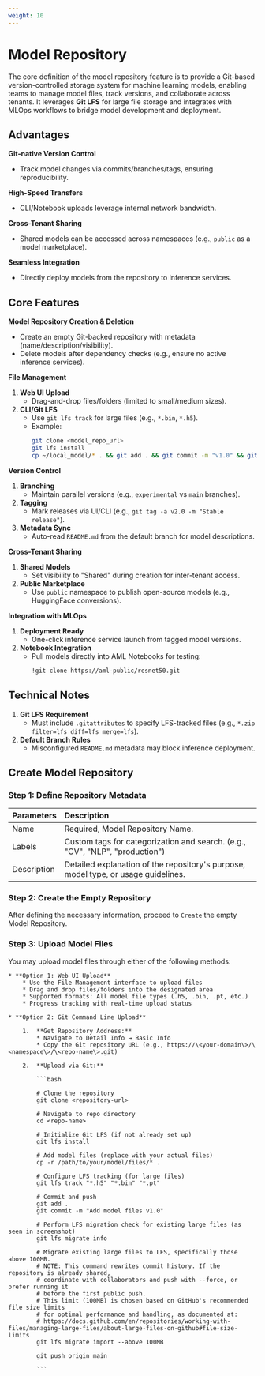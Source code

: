 ```yaml
---
weight: 10
---
```


# Model Repository
The core definition of the model repository feature is to provide a Git-based version-controlled storage system for machine learning models, enabling teams to manage model files, track versions, and collaborate across tenants. It leverages **Git LFS** for large file storage and integrates with MLOps workflows to bridge model development and deployment.

## Advantages
**Git-native Version Control**
- Track model changes via commits/branches/tags, ensuring reproducibility.

**High-Speed Transfers**
- CLI/Notebook uploads leverage internal network bandwidth.

**Cross-Tenant Sharing**
- Shared models can be accessed across namespaces (e.g., `public` as a model marketplace).

**Seamless Integration**
- Directly deploy models from the repository to inference services.

## Core Features
**Model Repository Creation & Deletion**
- Create an empty Git-backed repository with metadata (name/description/visibility).
- Delete models after dependency checks (e.g., ensure no active inference services).

**File Management**
1. **Web UI Upload**
    - Drag-and-drop files/folders (limited to small/medium sizes).
2. **CLI/Git LFS**
    - Use `git lfs track` for large files (e.g., `*.bin`, `*.h5`).
    - Example:
      ```bash
      git clone <model_repo_url>
      git lfs install
      cp ~/local_model/* . && git add . && git commit -m "v1.0" && git push
      ```

**Version Control**
1. **Branching**
    - Maintain parallel versions (e.g., `experimental` vs `main` branches).
2. **Tagging**
    - Mark releases via UI/CLI (e.g., `git tag -a v2.0 -m "Stable release"`).
3. **Metadata Sync**
    - Auto-read `README.md` from the default branch for model descriptions.

**Cross-Tenant Sharing**
1. **Shared Models**
    - Set visibility to "Shared" during creation for inter-tenant access.
2. **Public Marketplace**
    - Use `public` namespace to publish open-source models (e.g., HuggingFace conversions).

**Integration with MLOps**
1. **Deployment Ready**
    - One-click inference service launch from tagged model versions.
2. **Notebook Integration**
    - Pull models directly into AML Notebooks for testing:
      ```bash
      !git clone https://aml-public/resnet50.git
      ```


## Technical Notes
1. **Git LFS Requirement**
    - Must include `.gitattributes` to specify LFS-tracked files (e.g., `*.zip filter=lfs diff=lfs merge=lfs`).
2. **Default Branch Rules**
    - Misconfigured `README.md` metadata may block inference deployment.


## Create Model Repository

<Steps>

### Step 1: Define Repository Metadata

| Parameters   | Description                          |
| :----- | :--------------------------------- |
| Name | Required, Model Repository Name. |
| Labels | Custom tags for categorization and search. (e.g., "CV", "NLP", "production") |
| Description | Detailed explanation of the repository's purpose, model type, or usage guidelines. |

### Step 2: Create the Empty Repository

After defining the necessary information, proceed to `Create` the empty Model Repository.

### Step 3: Upload Model Files

You may upload model files through either of the following methods:

    * **Option 1: Web UI Upload**
        * Use the File Management interface to upload files
        * Drag and drop files/folders into the designated area
        * Supported formats: All model file types (.h5, .bin, .pt, etc.)
        * Progress tracking with real-time upload status

    * **Option 2: Git Command Line Upload**

        1.  **Get Repository Address:**
            * Navigate to Detail Info → Basic Info
            * Copy the Git repository URL (e.g., https://\<your-domain\>/\<namespace\>/\<repo-name\>.git)

        2.  **Upload via Git:**

            ```bash

            # Clone the repository
            git clone <repository-url>

            # Navigate to repo directory
            cd <repo-name>

            # Initialize Git LFS (if not already set up)
            git lfs install

            # Add model files (replace with your actual files)
            cp -r /path/to/your/model/files/* .

            # Configure LFS tracking (for large files)
            git lfs track "*.h5" "*.bin" "*.pt"

            # Commit and push
            git add .
            git commit -m "Add model files v1.0"

            # Perform LFS migration check for existing large files (as seen in screenshot)
            git lfs migrate info

            # Migrate existing large files to LFS, specifically those above 100MB.
            # NOTE: This command rewrites commit history. If the repository is already shared,
            # coordinate with collaborators and push with --force, or prefer running it
            # before the first public push.
            # This limit (100MB) is chosen based on GitHub's recommended file size limits
            # for optimal performance and handling, as documented at:
            # https://docs.github.com/en/repositories/working-with-files/managing-large-files/about-large-files-on-github#file-size-limits
            git lfs migrate import --above 100MB

            git push origin main

            ```

</Steps>
